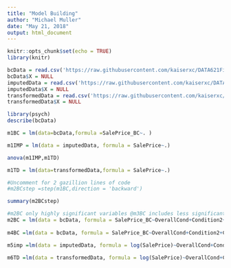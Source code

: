 ```yaml
---
title: "Model Building"
author: "Michael Muller"
date: "May 21, 2018"
output: html_document
---
```


```r
knitr::opts_chunk$set(echo = TRUE)
library(knitr)
```


```r
bcData = read.csv('https://raw.githubusercontent.com/kaiserxc/DATA621FinalProject/master/data-imputed-transformed/train_BC_transformed.csv')
bcData$X = NULL
imputedData = read.csv('https://raw.githubusercontent.com/kaiserxc/DATA621FinalProject/master/data-imputed-transformed/train_orig_vars_imputed.csv')
imputedData$X = NULL
transformedData = read.csv('https://raw.githubusercontent.com/kaiserxc/DATA621FinalProject/master/data-imputed-transformed/train_predictors_transformed.csv',)
transformedData$X = NULL
```





```r
library(psych)
describe(bcData)
``` 


```r
m1BC = lm(data=bcData,formula =SalePrice_BC~. )
```  

```r
m1IMP = lm(data = imputedData, formula = SalePrice~.)
```  


```r
anova(m1IMP,m1TD)
```
```r
m1TD = lm(data=transformedData,formula = SalePrice~.)
```  

```r
#Uncomment for 2 gazillion lines of code
#m2BCstep =step(m1BC,direction = 'backward')
```  

```r
summary(m2BCstep)
```  

```r
#m2BC only highly significant variables @m3BC includes less significant
m2BC = lm(data = bcData, formula = SalePrice_BC~OverallCond+Condition2+Condition1+Neighborhood+MSZoning +X1stFlrSF+X2ndFlrSF+LowQualFinSF+KitchenQual+Fireplaces +ScreenPorch+House_Age_Yrs+RoofMatl_WdShngl+GarageQual_abv_avg +OverallQual2_x_GrLivArea+OverallQual2_x_TotRmsAbvGrd_log+OverallQual2_x_GarageCars) 
 
m4BC =lm(data = bcData, formula = SalePrice_BC~OverallCond+Condition2+Condition1+Neighborhood+MSZoning +X1stFlrSF+X2ndFlrSF+LowQualFinSF+KitchenQual+Fireplaces+WoodDeckSF+Functional+FullBath+BsmtFullBath+BsmtFinType1 + BsmtExposure +BsmtQual +LandSlope +LandContour+LotArea + LotFrontage+ LotConfig + Utilities + HouseStyle + RoofStyle + MasVnrArea +ScreenPorch+House_Age_Yrs+RoofMatl_WdShngl+GarageQual_abv_avg +OverallQual2_x_GrLivArea+OverallQual2_x_TotRmsAbvGrd_log+OverallQual2_x_GarageCars) 

```


```r
m5imp =lm(data = imputedData, formula = log(SalePrice)~OverallCond+Condition2+Condition1+Neighborhood+MSZoning +X1stFlrSF+X2ndFlrSF+LowQualFinSF+KitchenQual+(Fireplaces)^2+WoodDeckSF+Functional+FullBath+BsmtFullBath+BsmtFinType1 + BsmtExposure +BsmtQual +LandSlope +LandContour+log(LotArea) + LotFrontage+ LotConfig + Utilities + HouseStyle + RoofStyle + MasVnrArea +ScreenPorch+House_Age_Yrs) 
``` 

```r
m6TD =lm(data = transformedData, formula = log(SalePrice)~OverallCond+Condition2+Condition1+Neighborhood+MSZoning +X1stFlrSF+X2ndFlrSF+LowQualFinSF+KitchenQual+Fireplaces+WoodDeckSF+Functional+FullBath+BsmtFullBath+BsmtFinType1 + BsmtExposure +BsmtQual +LandSlope +LandContour+log(LotArea) + LotFrontage+ LotConfig + Utilities + HouseStyle + RoofStyle + MasVnrArea +ScreenPorch+House_Age_Yrs+RoofMatl_WdShngl+GarageQual_abv_avg +OverallQual2_x_GrLivArea+OverallQual2_x_TotRmsAbvGrd_log+OverallQual2_x_GarageCars)  
```